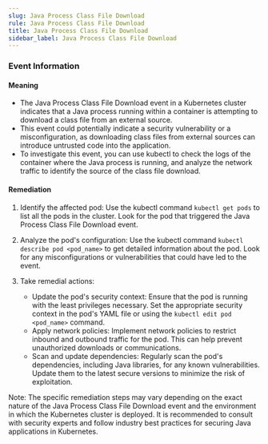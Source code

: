 ```yaml
--- 
slug: Java Process Class File Download
rule: Java Process Class File Download
title: Java Process Class File Download
sidebar_label: Java Process Class File Download
---
```

                   
### Event Information

#### Meaning

- The Java Process Class File Download event in a Kubernetes cluster indicates that a Java process running within a container is attempting to download a class file from an external source.
- This event could potentially indicate a security vulnerability or a misconfiguration, as downloading class files from external sources can introduce untrusted code into the application.
- To investigate this event, you can use kubectl to check the logs of the container where the Java process is running, and analyze the network traffic to identify the source of the class file download.

#### Remediation

1. Identify the affected pod: Use the kubectl command `kubectl get pods` to list all the pods in the cluster. Look for the pod that triggered the Java Process Class File Download event.

2. Analyze the pod's configuration: Use the kubectl command `kubectl describe pod <pod_name>` to get detailed information about the pod. Look for any misconfigurations or vulnerabilities that could have led to the event.

3. Take remedial actions:
   - Update the pod's security context: Ensure that the pod is running with the least privileges necessary. Set the appropriate security context in the pod's YAML file or using the `kubectl edit pod <pod_name>` command.
   - Apply network policies: Implement network policies to restrict inbound and outbound traffic for the pod. This can help prevent unauthorized downloads or communications.
   - Scan and update dependencies: Regularly scan the pod's dependencies, including Java libraries, for any known vulnerabilities. Update them to the latest secure versions to minimize the risk of exploitation.

Note: The specific remediation steps may vary depending on the exact nature of the Java Process Class File Download event and the environment in which the Kubernetes cluster is deployed. It is recommended to consult with security experts and follow industry best practices for securing Java applications in Kubernetes.


 